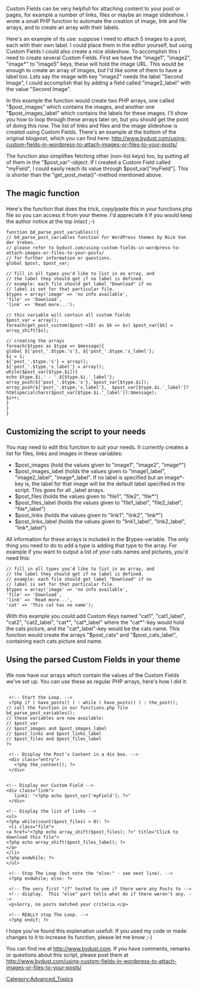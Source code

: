 Custom Fields can be very helpfull for attaching content to your post or pages, for example a number of links, files or maybe an image slideshow. 
I wrote a small PHP function to automate the creation of image, link and file arrays, and to create an array with their labels.

Here's an example of its use: suppose I need to attach 5 images to a post, each with their own label.
I could place them in the editor yourself, but using Custom Fields I could also create a nice slideshow.
To accomplish this I need to create several Custom Fields. First we have the "image1", "image2", "image*" to "image5" keys, these will hold the image URL. This would be enough to create an array of images, but I'd like some of them to have a label too. Lets say the image with key "image2" needs the label "Second Image", I could accomplish that by adding a field called "image2_label" with the value "Second Image".

In this example the function would create two PHP arrays, one called "$post_images" which contains the images, and another one "$post_images_label" which contains the labels for these images. I'll show you how to loop through these arrays later on, but you should get the point of doing this now. The list of links and files and the image slideshow is created using Custom Fields. There's an example at the bottom of the original blogpost, which you can find here: http://www.bydust.com/using-custom-fields-in-wordpress-to-attach-images-or-files-to-your-posts/

The function also simplifies fetching other (non-list keys) too, by putting all of them in the "$post_var"-object. If I created a Custom Field called "myField", I could easily reach its value through $post_var["myField"]. This is shorter than the "get_post_meta()"-method mentioned above.

<h2>The magic function</h2>
Here's the function that does the trick, copy/paste this in your functions.php file so you can access it from your theme. I'd appreciate it if you would keep the author notice at the top intact ;-)
<pre lang="php" line="1">function bd_parse_post_variables(){
// bd_parse_post_variables function for WordPress themes by Nick Van der Vreken.
// please refer to bydust.com/using-custom-fields-in-wordpress-to-attach-images-or-files-to-your-posts/
// for further information or questions.
global $post, $post_var;

// fill in all types you'd like to list in an array, and
// the label they should get if no label is defined.
// example: each file should get label "Download" if no
// label is set for that particular file.
$types = array('image' => 'no info available',
'file' => 'Download',
'link' => 'Read more...');

// this variable will contain all custom fields
$post_var = array();
foreach(get_post_custom($post->ID) as $k => $v) $post_var[$k] = array_shift($v);

// creating the arrays
foreach($types as $type => $message){
global ${'post_'.$type.'s'}, ${'post_'.$type.'s_label'};
$i = 1;
${'post_'.$type.'s'} = array();
${'post_'.$type.'s_label'} = array();
while($post_var[$type.$i]){
echo $type.$i.' - '.${$type.$i.'_label'};
array_push(${'post_'.$type.'s'}, $post_var[$type.$i]);
array_push(${'post_'.$type.'s_label'},  $post_var[$type.$i.'_label']?htmlspecialchars($post_var[$type.$i.'_label']):$message);
$i++;
}
}
}</pre>
<h2>Customizing the script to your needs</h2>
You may need to edit this function to suit your needs. It currently creates a list for files, links and images in these variables:
<ul>
	<li>$post_images (hold the values given to "image1", "image2", "image*")</li>
	<li>$post_images_label (holds the values given to "image1_label", "image2_label", "image*_label". If no label is specified but an image*-key is, the label for that image will be the default label specified in the script. This goes for all _label arrays.</li>
	<li>$post_files (holds the values given to "file1", "file2", "file*")</li>
	<li>$post_files_label (holds the values given to "file1_label", "file2_label", "file*_label")</li>
	<li>$post_links (holds the values given to "link1", "link2", "link*")</li>
	<li>$post_links_label (holds the values given to "link1_label", "link2_label", "link*_label")</li>
</ul>
All information for these arrays is included in the $types-variable. The only thing you need to do to add a type is adding that type to the array. For example if you want to output a list of your cats names and pictures, you'd need this:
<pre lang="php" line="1">
// fill in all types you'd like to list in an array, and
// the label they should get if no label is defined.
// example: each file should get label "Download" if no
// label is set for that particular file.
$types = array('image' => 'no info available',
'file' => 'Download',
'link' => 'Read more...',
'cat' => 'This cat has no name');</pre>
With this example you could add Custom Keys named "cat1", "cat1_label", "cat2", "cat2_label", "cat*", "cat*_label" where the "cat*"-key would hold the cats picture, and the "cat*_label"-key would be the cats name.
This function would create the arrays "$post_cats" and "$post_cats_label", containing each cats picture and name.

<h2>Using the parsed Custom Fields in your theme</h2>
We now have our arrays which contain the values of the Custom Fields we've set up. You can use these as regular PHP arrays, here's how I did it:
<pre lang="php" line="1">

 <!-- Start the Loop. -->
 <?php if ( have_posts() ) : while ( have_posts() ) : the_post(); 
// call the function in our functions.php file
bd_parse_post_variables(); 
// these variables are now available:
// $post_var
// $post_images and $post_images_label
// $post_links and $post_links_label
// $post_files and $post_files_label
?>

 <!-- Display the Post's Content in a div box. -->
 <div class="entry">
   <?php the_content(); ?>
 </div>
 
 
<!-- Display our Custom Field -->
<div class="link">
   link1: "<?php echo $post_var['myField']; ?>"
 </div>

<!-- Display the list of links -->
<ul>
<?php while(count($post_files) > 0): ?>
 <li class="file">
<a href="<?php echo array_shift($post_files); ?>" title="Click to download this file">
<?php echo array_shift($post_files_label); ?>
</a>
</li>
<?php endwhile; ?>
</ul>
 
 <!-- Stop The Loop (but note the "else:" - see next line). -->
 <?php endwhile; else: ?>

 <!-- The very first "if" tested to see if there were any Posts to -->
 <!-- display.  This "else" part tells what do if there weren't any. -->
 <p>Sorry, no posts matched your criteria.</p>

 <!-- REALLY stop The Loop. -->
 <?php endif; ?>
</pre>

I hope you've found this explenation usefull. If you used my code or made changes to it to increase its function, please let me know ;-)

You can find me at http://www.bydust.com. If you have comments, remarks or questions about this script, please post them at http://www.bydust.com/using-custom-fields-in-wordpress-to-attach-images-or-files-to-your-posts/

[[Category:Advanced_Topics]]
